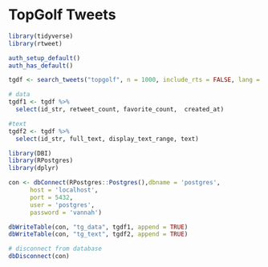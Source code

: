 # TopGolf Tweets

```r
library(tidyverse)
library(rtweet)

auth_setup_default()
auth_has_default()
```

```r
tgdf <- search_tweets("topgolf", n = 1000, include_rts = FALSE, lang = "en")
```

```r
# data
tgdf1 <- tgdf %>%
  select(id_str, retweet_count, favorite_count,  created_at)

#text
tgdf2 <- tgdf %>%
  select(id_str, full_text, display_text_range, text)
```

```r
library(DBI)
library(RPostgres)
library(dplyr)

con <- dbConnect(RPostgres::Postgres(),dbname = 'postgres',
      host = 'localhost',
      port = 5432,
      user = 'postgres',
      password = 'vannah')
```

```r
dbWriteTable(con, "tg_data", tgdf1, append = TRUE)
dbWriteTable(con, "tg_text", tgdf2, append = TRUE)
```

```r
# disconnect from database
dbDisconnect(con)
```
